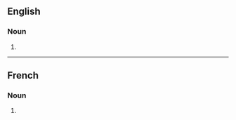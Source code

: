 ==English==

===Noun===
{{head|en|noun form}}

# {{plural of|en|codification}}

----

==French==

===Noun===
{{head|fr|noun plural form|g=f}}

# {{plural of|fr|codification}}